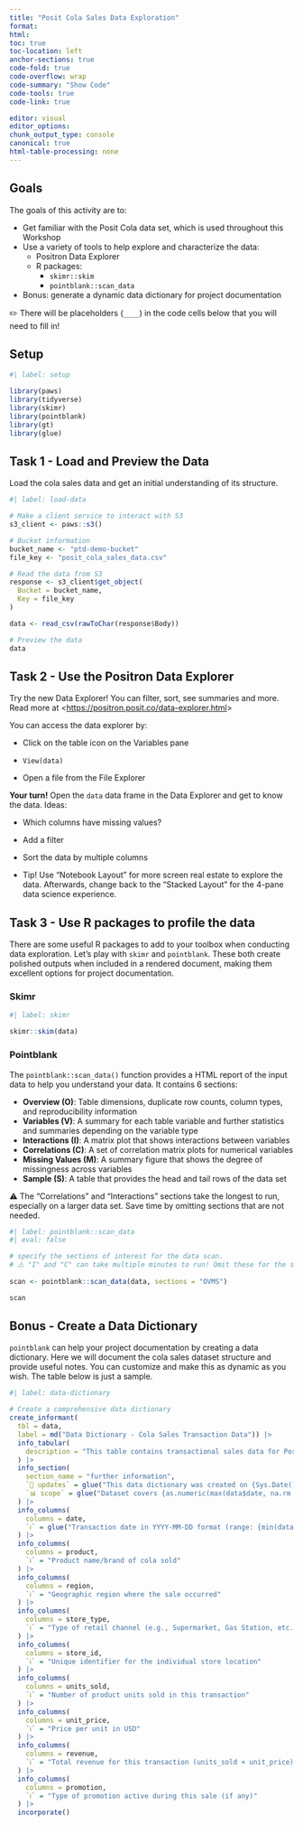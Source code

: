 ```yaml
---
title: "Posit Cola Sales Data Exploration"
format:
html:
toc: true
toc-location: left
anchor-sections: true
code-fold: true
code-overflow: wrap
code-summary: "Show Code"
code-tools: true
code-link: true

editor: visual
editor_options:
chunk_output_type: console
canonical: true
html-table-processing: none
---
```


## Goals

The goals of this activity are to:

-   Get familiar with the Posit Cola data set, which is used throughout this Workshop
-   Use a variety of tools to help explore and characterize the data:
    -   Positron Data Explorer
    -   R packages:
        -   `skimr::skim`
        -   `pointblank::scan_data`
-   Bonus: generate a dynamic data dictionary for project documentation

✏️ There will be placeholders (`____`) in the code cells below that you will need to fill in!

## Setup

```r
#| label: setup

library(paws)
library(tidyverse)
library(skimr)
library(pointblank)
library(gt)
library(glue)
```

## Task 1 - Load and Preview the Data

Load the cola sales data and get an initial understanding of its structure.

```r
#| label: load-data

# Make a client service to interact with S3
s3_client <- paws::s3()

# Bucket information
bucket_name <- "ptd-demo-bucket"
file_key <- "posit_cola_sales_data.csv"       

# Read the data from S3
response <- s3_client$get_object(
  Bucket = bucket_name,
  Key = file_key
)

data <- read_csv(rawToChar(response$Body))

# Preview the data
data
```

## Task 2 - Use the Positron Data Explorer

Try the new Data Explorer! You can filter, sort, see summaries and more. Read more at \<<https://positron.posit.co/data-explorer.html>\>

You can access the data explorer by:

-   Click on the table icon on the Variables pane

-   `View(data)`

-   Open a file from the File Explorer

**Your turn!** Open the `data` data frame in the Data Explorer and get to know the data. Ideas:

-   Which columns have missing values?

-   Add a filter

-   Sort the data by multiple columns

-   Tip! Use "Notebook Layout" for more screen real estate to explore the data. Afterwards, change back to the "Stacked Layout" for the 4-pane data science experience.

## Task 3 - Use R packages to profile the data

There are some useful R packages to add to your toolbox when conducting data exploration. Let's play with `skimr` and `pointblank`. These both create polished outputs when included in a rendered document, making them excellent options for project documentation.

### Skimr

```r
#| label: skimr

skimr::skim(data)
```

### Pointblank

The `pointblank::scan_data()` function provides a HTML report of the input data to help you understand your data. It contains 6 sections:

-   **Overview (O)**: Table dimensions, duplicate row counts, column types, and reproducibility information
-   **Variables (V)**: A summary for each table variable and further statistics and summaries depending on the variable type
-   **Interactions (I)**: A matrix plot that shows interactions between variables
-   **Correlations (C)**: A set of correlation matrix plots for numerical variables
-   **Missing Values (M)**: A summary figure that shows the degree of missingness across variables
-   **Sample (S)**: A table that provides the head and tail rows of the data set

⚠️ The "Correlations" and "Interactions" sections take the longest to run, especially on a larger data set. Save time by omitting sections that are not needed.

```r
#| label: pointblank::scan_data
#| eval: false

# specify the sections of interest for the data scan. 
# ⚠️ "I" and "C" can take multiple minutes to run! Omit these for the sake of time.
  
scan <- pointblank::scan_data(data, sections = "OVMS")

scan
```

## Bonus - Create a Data Dictionary

`pointblank` can help your project documentation by creating a data dictionary. Here we will document the cola sales dataset structure and provide useful notes. You can customize and make this as dynamic as you wish. The table below is just a sample.

```r
#| label: data-dictionary

# Create a comprehensive data dictionary
create_informant(
  tbl = data,
  label = md("Data Dictionary - Cola Sales Transaction Data")) |> 
  info_tabular(
    description = "This table contains transactional sales data for Posit Cola products across multiple regions and store types."
  ) |> 
  info_section(
    section_name = "further information",
    `🔄 updates` = glue("This data dictionary was created on {Sys.Date()}."),
    `📊 scope` = glue("Dataset covers {as.numeric(max(data$date, na.rm = TRUE) - min(data$date, na.rm = TRUE))} days of sales data with {nrow(data)} transactions.")
  ) |> 
  info_columns(
    columns = date,
    `ℹ️` = glue("Transaction date in YYYY-MM-DD format (range: {min(data$date, na.rm = TRUE)} to {max(data$date, na.rm = TRUE)})")
  ) |> 
  info_columns(
    columns = product,
    `ℹ️` = "Product name/brand of cola sold"
  ) |> 
  info_columns(
    columns = region,
    `ℹ️` = "Geographic region where the sale occurred"
  ) |> 
  info_columns(
    columns = store_type,
    `ℹ️` = "Type of retail channel (e.g., Supermarket, Gas Station, etc.)"
  ) |> 
  info_columns(
    columns = store_id,
    `ℹ️` = "Unique identifier for the individual store location"
  ) |> 
  info_columns(
    columns = units_sold,
    `ℹ️` = "Number of product units sold in this transaction"
  ) |> 
  info_columns(
    columns = unit_price,
    `ℹ️` = "Price per unit in USD"
  ) |> 
  info_columns(
    columns = revenue,
    `ℹ️` = "Total revenue for this transaction (units_sold × unit_price)"
  ) |> 
  info_columns(
    columns = promotion,
    `ℹ️` = "Type of promotion active during this sale (if any)"
  ) |> 
  incorporate()

```